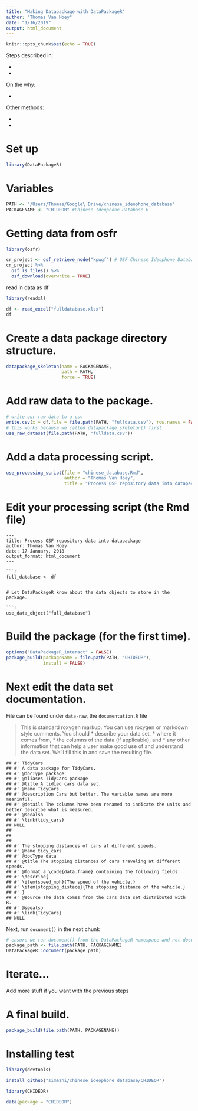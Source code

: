 ```yaml
---
title: "Making Datapackage with DataPackageR"
author: "Thomas Van Hoey"
date: "1/16/2019"
output: html_document
---
```


```r
knitr::opts_chunk$set(echo = TRUE)
```

Steps described in:

* [](https://ropensci.org/blog/2018/09/18/datapackager/)
* [](https://github.com/ropensci/DataPackageR)

On the why:

* [](https://grasshoppermouse.github.io/2017/10/18/put-your-data-in-an-r-package/)

Other methods:

* [](https://www.erikhoward.net/how-to-create-an-r-data-package/)
* [](http://www.clayford.net/statistics/creating-an-r-data-package/)

# Set up
```r
library(DataPackageR)
```

# Variables

```r
PATH <- "/Users/Thomas/Google\ Drive/chinese_ideophone_database"
PACKAGENAME <- "CHIDEOR" #Chinese Ideophone Database R
```


# Getting data from osfr

```r
library(osfr)

cr_project <- osf_retrieve_node("kpwgf") # OSF Chinese Ideophone Database
cr_project %>%
  osf_ls_files() %>%
  osf_download(overwrite = TRUE)
```

read in data as df
```r
library(readxl)

df <- read_excel("fulldatabase.xlsx")
df
```



# Create a data package directory structure.

```r
datapackage_skeleton(name = PACKAGENAME,
                     path = PATH,
                     force = TRUE)
```

# Add raw data to the package.
```r
# write our raw data to a csv
write.csv(x = df,file = file.path(PATH, "fulldata.csv"), row.names = FALSE)
# this works because we called datapackage_skeleton() first.
use_raw_dataset(file.path(PATH, "fulldata.csv"))
```


# Add a data processing script.

```r
use_processing_script(file = "chinese_database.Rmd",
                      author = "Thomas Van Hoey",
                      title = "Process OSF repository data into datapackage")
```


# Edit your processing script (the Rmd file)


```
---
title: Process OSF repository data into datapackage
author: Thomas Van Hoey
date: 17 January, 2018
output_format: html_document
---

```r
full_database <- df
```

```

# Let DataPackageR know about the data objects to store in the package.

```r
use_data_object("full_database")
```

# Build the package (for the first time).

```r
options("DataPackageR_interact" = FALSE)
package_build(packageName = file.path(PATH, "CHIDEOR"),
              install = FALSE)
```

# Next edit the data set documentation.
File can be found under `data-raw`, the `documentation.R` file

>This is standard roxygen markup. You can use roxygen or markdown style comments. You should 
* describe your data set, 
* where it comes from, 
* the columns of the data (if applicable), and 
* any other information that can help a user make good use of and understand the data set. 
We’ll fill this in and save the resulting file.

```
## #' TidyCars
## #' A data package for TidyCars.
## #' @docType package
## #' @aliases TidyCars-package
## #' @title A tidied cars data set.
## #' @name TidyCars
## #' @description Cars but better. The variable names are more meaninful.
## #' @details The columns have been renamed to indicate the units and better describe what is measured.
## #' @seealso
## #' \link{tidy_cars}
## NULL
## 
## 
## 
## #' The stopping distances of cars at different speeds.
## #' @name tidy_cars
## #' @docType data
## #' @title The stopping distances of cars traveling at different speeds.
## #' @format a \code{data.frame} containing the following fields:
## #' \describe{
## #' \item{speed_mph}{The speed of the vehicle.}
## #' \item{stopping_distace}{The stopping distance of the vehicle.}
## #' }
## #' @source The data comes from the cars data set distributed with R.
## #' @seealso
## #' \link{TidyCars}
## NULL
```

Next, run `document()` in the next chunk

```r
# ensure we run document() from the DataPackageR namespace and not document() from roxygen or devtools.
package_path <- file.path(PATH, PACKAGENAME)
DataPackageR::document(package_path)
```

# Iterate…

Add more stuff if you want with the previous steps

# A final build.

```r
package_build(file.path(PATH, PACKAGENAME))
```

# Installing test
```r
library(devtools)

install_github("simazhi/chinese_ideophone_database/CHIDEOR")

library(CHIDEOR)

data(package = "CHIDEOR")

```


